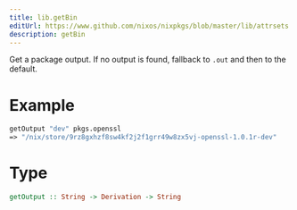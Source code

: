 ```yaml
---
title: lib.getBin
editUrl: https://www.github.com/nixos/nixpkgs/blob/master/lib/attrsets.nix#L1178C23
description: getBin
---
```



Get a package output.
If no output is found, fallback to `.out` and then to the default.

# Example

```nix
getOutput "dev" pkgs.openssl
=> "/nix/store/9rz8gxhzf8sw4kf2j2f1grr49w8zx5vj-openssl-1.0.1r-dev"
```

# Type

```haskell
getOutput :: String -> Derivation -> String
```
